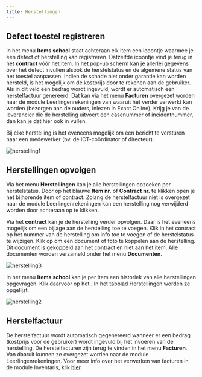 ```yaml
---
title: Herstellingen 
---
```


## Defect toestel registreren

in het menu **Items school** staat achteraan elk item een icoontje <LegacyAction img="defect.png"/> waarmee je een defect of herstelling kan registreren. Datzelfde icoontje vind je terug in het **contract** vóór het item. In het pop-up scherm kan je allerlei gegevens over het defect invullen alsook de herstelstatus en de algemene status van het toestel aanpassen. Indien de schade niet onder garantie kan worden hersteld, is het mogelijk om de kostprijs door te rekenen aan de gebruiker. Als in dit veld een bedrag wordt ingevuld, wordt er automatisch een herstelfactuur genereerd. Dat kan via het menu **Facturen** overgezet worden naar de module Leerlingenrekeningen van waaruit het verder verwerkt kan worden (bezorgen aan de ouders, inlezen in Exact Online). Krijg je van de leverancier die de herstelling uitvoert een casenummer of incidentnummer, dan kan je dat hier ook in vullen.

Bij elke herstelling is het eveneens mogelijk om een bericht te versturen naar een medewerker (bv. de ICT-coördinator of directeur). 

![herstelling1](./herstelling1.PNG)

## Herstellingen opvolgen

Via het menu **Herstellingen** kan je alle herstellingen opzoeken per herstelstatus. Door op het blauwe **Item nr.** of **Contract nr.** te klikken open je het bijhorende item of contract. Zolang de herstelfactuur niet is overgezet naar de module Leerlingenrekeningen kan een herstelling nog verwijderd worden door achteraan op <LegacyAction img="remove.png"/> te klikken.

Via het **contract** kan je de herstelling verder opvolgen. Daar is het eveneens mogelijk om een bijlage aan de herstelling toe te voegen. Klik in het contract op het nummer van de herstelling om info toe te voegen of de herstelstatus te wijzigen. Klik op <LegacyAction img="pluscircle.png" text="Document toevoegen"/> om een document of foto te koppelen aan de herstelling. Dit document is gekoppeld aan het contract en niet aan het item. Alle documenten worden verzameld onder het menu **Documenten**.

![herstelling3](./herstelling3.png)

 In het menu **Items school** kan je per item een historiek van alle herstellingen opgevragen. Klik daarvoor op het <LegacyAction img="edit.png"/>. In het tabblad Herstellingen worden ze opgelijst.

![herstelling2](./herstelling2.png)

## Herstelfactuur
De herstelfactuur wordt automatisch gegenereerd wanneer er een bedrag (kostprijs voor de gebruiker) wordt ingevuld bij het invoeren van de herstelling. De herstelfacturen zijn terug te vinden in het menu **Facturen**. Van daaruit kunnen ze overgezet worden naar de module Leerlingenrekeningen. Voor meer info over het verwerken van facturen in de module Inventaris, klik [hier](/inventaris/toestel_toewijzen/#facturen). 